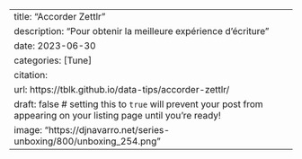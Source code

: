 ---
title: "Accorder Zettlr"
description: "Pour obtenir la meilleure expérience d'écriture"
date: 2023-06-30
categories: [Tune]
citation: 
  url: https://tblk.github.io/data-tips/accorder-zettlr/ 
draft: false # setting this to `true` will prevent your post from appearing on your listing page until you're ready!
image: "https://djnavarro.net/series-unboxing/800/unboxing_254.png"
---